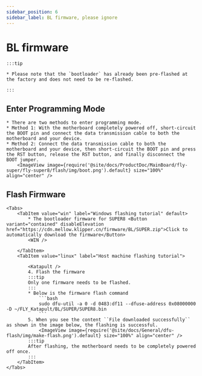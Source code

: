 ```yaml
---
sidebar_position: 6
sidebar_label: BL firmware, please ignore
---
```






# BL firmware

    :::tip

    * Please note that the `bootloader` has already been pre-flashed at the factory and does not need to be re-flashed.

    :::

## Enter Programming Mode


    * There are two methods to enter programming mode.
    * Method 1: With the motherboard completely powered off, short-circuit the BOOT pin and connect the data transmission cable to both the motherboard and your device.
    * Method 2: Connect the data transmission cable to both the motherboard and your device, then short-circuit the BOOT pin and press the RST button, release the RST button, and finally disconnect the BOOT jumper.
        <ImageView image={require('@site/docs/ProductDoc/MainBoard/fly-super/fly-super8/flash/img/boot.png').default} size="100%" align="center" />

## Flash Firmware

    <Tabs>
        <TabItem value="win" label="Windows flashing tutorial" default>
            * The bootloader firmware for SUPER8 <Button variant="contained" disableElevation href="https://cdn.mellow.klipper.cn/firmware/BL/SUPER.zip">Click to automatically download the firmware</Button>
            <WIN />
            
        </TabItem>
        <TabItem value="linux" label="Host machine flashing tutorial">
            
            <Katapult />
            4. Flash the firmware
            :::tip
            Only one firmware needs to be flashed.
            :::
            * Below is the firmware flash command
                ```bash
                sudo dfu-util -a 0 -d 0483:df11 --dfuse-address 0x08000000 -D ~/FLY_Katapult/BL/SUPER/SUPER8.bin
                ```
            5. When you see the content ``File downloaded successfully`` as shown in the image below, the flashing is successful.
                <ImageView image={require('@site/docs/General/dfu-flash/img/make-flash.png').default} size="100%" align="center" />
            :::tip
            After flashing, the motherboard needs to be completely powered off once.
            :::
        </TabItem>
    </Tabs>